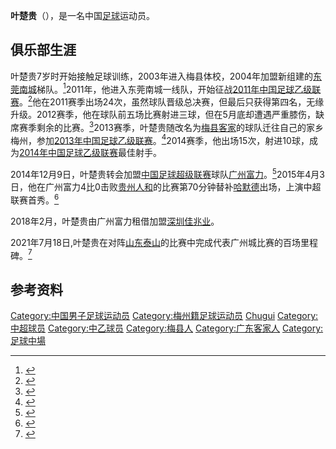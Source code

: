 {{Infobox football biography
| name= 叶楚贵
| image = Ye Chugui.jpg
| fullname = 叶楚贵
| birth_date  = {{birth date and age|1994|9|8}}
| birth_place = [[中国|中国]][[广东省|广东省]][[梅县区|梅县]]
| height = {{height|m=1.78}}
| position = [[中场|中场]]，[[前鋒_(足球)|前锋]]
| currentclub = [[广州城足球俱乐部|广州城]]
| clubnumber = 11
| youthyears1 = 2004–2010
| youthclubs1 = [[广东华南虎足球俱乐部|东莞南城]] 
| years1 = 2011–2014
| clubs1 = [[广东华南虎足球俱乐部|梅县客家]]
| caps1 = 56 | goals1 = 14
| years2 = 2015–
| clubs2 = [[广州城足球俱乐部|广州城]]
| caps2 = 100 | goals2 = 11
| years3 = 2018
| clubs3 =→ [[深圳市足球俱乐部|深圳佳兆业]] (租借)
| caps3 = 27  | goals3 = 4
| nationalyears1= 
| nationalteam1= 
| nationalcaps1= 
| nationalgoals1 = 
| pcupdate = 2021年7月22日
| ntupdate = 
}} 

'''叶楚贵'''（{{bd|1994年|9月8日|||Ye Chugui}}），是一名中国[[足球|足球]]运动员。

==俱乐部生涯==
叶楚贵7岁时开始接触足球训练，2003年进入梅县体校，2004年加盟新组建的[[广东华南虎足球俱乐部|东莞南城]]梯队。<ref>{{Cite web|title=叶楚贵：加盟富力完成一梦想 技术特点契合球队|url=http://sports.sohu.com/20141210/n406817075.shtml|accessdate=2015-04-04|archiveurl=https://web.archive.org/web/20150409072059/http://sports.sohu.com/20141210/n406817075.shtml|archivedate=2015-04-09|dead-url=no}}</ref>2011年，他进入东莞南城一线队，开始征战[[2011年中国足球乙级联赛|2011年中国足球乙级联赛]]。<ref>{{Cite web|title=2011年中乙联赛完全名单之东莞同舟南城俱乐部|url=http://sports.sohu.com/20110516/n280596087.shtml|accessdate=2015-04-04|archiveurl=https://web.archive.org/web/20180928135433/http://sports.sohu.com/20110516/n280596087.shtml|archivedate=2018-09-28|dead-url=no}}</ref>他在2011赛季出场24次，虽然球队晋级总决赛，但最后只获得第四名，无缘升级。2012赛季，他在球队前五场比赛射进三球，但在5月底却遭遇严重膝伤，缺席赛季剩余的比赛。<ref>{{Cite web|title=中乙队能不能战胜中甲队？ 东莞小将的答案是，当然可以！|url=http://dgtime.timedg.com/html/2012-06/03/content_979047.htm|accessdate=2015-04-04|archiveurl=https://web.archive.org/web/20150407003151/http://dgtime.timedg.com/html/2012-06/03/content_979047.htm|archivedate=2015-04-07|dead-url=no}}</ref>2013赛季，叶楚贵随改名为[[梅县客家足球俱乐部|梅县客家]]的球队迁往自己的家乡梅州，参加[[2013年中国足球乙级联赛|2013年中国足球乙级联赛]]。<ref>{{Cite web|title=梅县客家队足协杯参赛名单 梅州11将领衔粤派强阵|url=http://sports.sina.com.cn/c/2013-03-29/15386491800.shtml|accessdate=2015-04-04|archiveurl=https://web.archive.org/web/20150405052159/http://sports.sina.com.cn/c/2013-03-29/15386491800.shtml|archivedate=2015-04-05|dead-url=no}}</ref>2014赛季，他出场15次，射进10球，成为[[2014年中国足球乙级联赛|2014年中国足球乙级联赛]]最佳射手。

2014年12月9日，叶楚贵转会加盟[[中国足球超级联赛|中国足球超级联赛]]球队[[广州城足球俱乐部|广州富力]]。<ref>{{Cite web|title=富力宣布签约梅县客家队射手 本土小将年仅20岁|url=http://sports.sohu.com/20141209/n406801805.shtml|accessdate=2015-04-04|archiveurl=https://web.archive.org/web/20150407161118/http://sports.sohu.com/20141209/n406801805.shtml|archivedate=2015-04-07|dead-url=no}}</ref>2015年4月3日，他在广州富力4比0击败[[北京橙丰足球俱乐部|贵州人和]]的比赛第70分钟替补[[阿德拉扎克·哈姆达拉|哈默德]]出场，上演中超联赛首秀。<ref>{{Cite web|title=中超-国足新贵献两球 富力4-0人和终结连败|url=http://sports.sina.com.cn/j/2015-04-03/21237563897.shtml|accessdate=2015-04-04|archiveurl=https://web.archive.org/web/20150406001926/http://sports.sina.com.cn/j/2015-04-03/21237563897.shtml|archivedate=2015-04-06|dead-url=no}}</ref>

2018年2月，叶楚贵由广州富力租借加盟[[深圳市足球俱乐部|深圳佳兆业]]。

2021年7月18日,叶楚贵在对阵[[山东泰山足球俱乐部|山东泰山]]的比赛中完成代表广州城比赛的百场里程碑。<ref>{{Cite web|title=广州城为叶楚贵举办百场纪念仪式，获赠100号纪念球衣_腾讯新闻|url=https://new.qq.com/rain/a/20210718A088ES00|access-date=2021-07-22|work=new.qq.com|archive-date=2021-07-22|archive-url=https://web.archive.org/web/20210722061737/https://new.qq.com/rain/a/20210718A088ES00|dead-url=no}}</ref>

==参考资料==
{{reflist}}

{{2011年中乙分类名单东莞同舟南城}}
{{2012年中乙分类名单东莞南城}}
{{2013年中乙分类名单梅县超柏力斯}}
{{2014年中乙分类名单梅县客家}}
{{2015年中超分类名单广州富力}}
{{2016年中超分类名单广州富力}}
{{2017年中超分类名单广州富力}}
{{2018年中甲分类名单深圳}}
{{2019年中超分类名单广州富力}}
{{2020年中超分类名单广州富力}}
{{2021年中超分类名单广州城}}

{{DEFAULTSORT:Ye, Chugui}}
[[Category:中国男子足球运动员|Category:中国男子足球运动员]]
[[Category:梅州籍足球运动员|Category:梅州籍足球运动员]]
[[Category:葉姓|Chugui]]
[[Category:中超球员|Category:中超球员]]
[[Category:中乙球员|Category:中乙球员]]
[[Category:梅县人|Category:梅县人]]
[[Category:广东客家人|Category:广东客家人]]
[[Category:足球中場|Category:足球中場]]